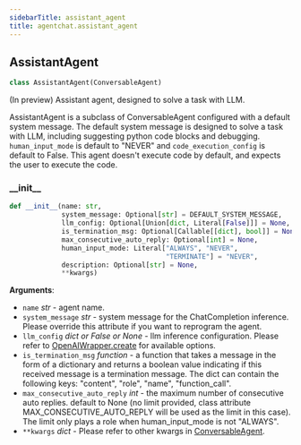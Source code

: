 ```yaml
---
sidebarTitle: assistant_agent
title: agentchat.assistant_agent
---
```


## AssistantAgent

```python
class AssistantAgent(ConversableAgent)
```

(In preview) Assistant agent, designed to solve a task with LLM.

AssistantAgent is a subclass of ConversableAgent configured with a default system message.
The default system message is designed to solve a task with LLM,
including suggesting python code blocks and debugging.
`human_input_mode` is default to "NEVER"
and `code_execution_config` is default to False.
This agent doesn't execute code by default, and expects the user to execute the code.

### \_\_init\_\_

```python
def __init__(name: str,
             system_message: Optional[str] = DEFAULT_SYSTEM_MESSAGE,
             llm_config: Optional[Union[dict, Literal[False]]] = None,
             is_termination_msg: Optional[Callable[[dict], bool]] = None,
             max_consecutive_auto_reply: Optional[int] = None,
             human_input_mode: Literal["ALWAYS", "NEVER",
                                       "TERMINATE"] = "NEVER",
             description: Optional[str] = None,
             **kwargs)
```

**Arguments**:

- `name` _str_ - agent name.
- `system_message` _str_ - system message for the ChatCompletion inference.
  Please override this attribute if you want to reprogram the agent.
- `llm_config` _dict or False or None_ - llm inference configuration.
  Please refer to [OpenAIWrapper.create](/docs/reference/oai/client#create)
  for available options.
- `is_termination_msg` _function_ - a function that takes a message in the form of a dictionary
  and returns a boolean value indicating if this received message is a termination message.
  The dict can contain the following keys: "content", "role", "name", "function_call".
- `max_consecutive_auto_reply` _int_ - the maximum number of consecutive auto replies.
  default to None (no limit provided, class attribute MAX_CONSECUTIVE_AUTO_REPLY will be used as the limit in this case).
  The limit only plays a role when human_input_mode is not "ALWAYS".
- `**kwargs` _dict_ - Please refer to other kwargs in
  [ConversableAgent](conversable_agent#init).

